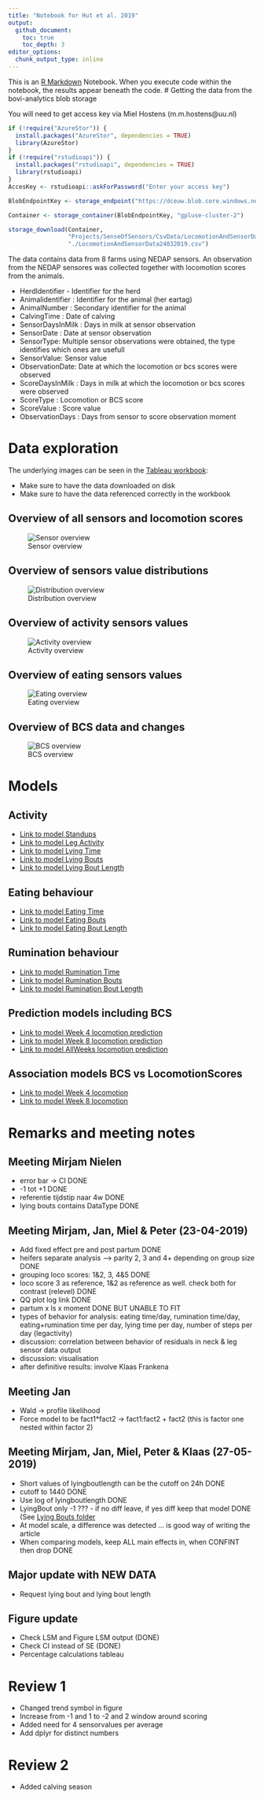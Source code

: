 ```yaml
---
title: "Notebook for Hut et al. 2019"
output: 
  github_document:
    toc: true
    toc_depth: 3
editor_options: 
  chunk_output_type: inline
---
```


This is an [R Markdown](http://rmarkdown.rstudio.com) Notebook. When you execute code within the notebook, the results appear beneath the code. 
# Getting the data from the bovi-analytics blob storage 

You will need to get access key via Miel Hostens (m.m.hostens@uu.nl)

```r
if (!require("AzureStor")) {
  install.packages("AzureStor", dependencies = TRUE)
  library(AzureStor)
}
if (!require("rstudioapi")) {
  install.packages("rstudioapi", dependencies = TRUE)
  library(rstudioapi)
}
AccesKey <- rstudioapi::askForPassword("Enter your access key")

BlobEndpointKey <- storage_endpoint("https://dceuw.blob.core.windows.net", key=AccesKey)

Container <- storage_container(BlobEndpointKey, "gpluse-cluster-2")

storage_download(Container, 
                 "Projects/SenseOfSensors/CsvData/LocomotionAndSensorData24032019/part-00000-5dc92cbe-d676-44ce-8c55-e2ccbb814c98-c000.csv", 
                 "./LocomotionAndSensorData24032019.csv")

```

The data contains data from 8 farms using NEDAP sensors. An observation from the NEDAP sensores was collected together with locomotion scores from the animals.

* HerdIdentifier - Identifier for the herd
* Animalidentifier : Identifier for the animal (her eartag)
* AnimalNumber : Secondary identifier for the animal
* CalvingTime : Date of calving
* SensorDaysInMilk : Days in milk at sensor observation
* SensorDate : Date at sensor observation
* SensorType: Multiple sensor observations were obtained, the type identifies which ones are usefull
* SensorValue: Sensor value
* ObservationDate: Date at which the locomotion or bcs scores were observed
* ScoreDaysInMilk : Days in milk at which the locomotion or bcs scores were observed
* ScoreType : Locomotion or BCS score
* ScoreValue : Score value
* ObservationDays : Days from sensor to score observation moment

# Data exploration

The underlying images can be seen in the [Tableau workbook](Visuals/SenseOfSensorsv2.twb):

* Make sure to have the data downloaded on disk
* Make sure to have the data referenced correctly in the workbook

## Overview of all sensors and locomotion scores

![Sensor overview](Figures/SensorObservationOverview.png)

## Overview of sensors value distributions

![Distribution overview](Figures/DistributionOverview.png)

## Overview of activity sensors values

![Activity overview](Figures/ActivitySensorOverview.png)

## Overview of eating sensors values

![Eating overview](Figures/RuminationSensorOverview.png)

## Overview of BCS data and changes

![BCS overview](Figures/BCS Dashboard.png)

# Models

## Activity

* [Link to model Standups](StandUps/StandUps.md)
* [Link to model Leg Activity](LegActivity/LegActivity.md)
* [Link to model Lying Time](LyingTime/LyingTime.md)
* [Link to model Lying Bouts](LyingBouts/LyingBouts.md)
* [Link to model Lying Bout Length](LyingBoutLength/LyingBoutLength.md)

## Eating behaviour

* [Link to model Eating Time](EatingTime/EatingTime.md)
* [Link to model Eating Bouts](EatingBouts/EatingBouts.md)
* [Link to model Eating Bout Length](EatingBoutLength/EatingBoutLength.md)

## Rumination behaviour

* [Link to model Rumination Time](RuminationTime/PredictionLocoWeek4.md)
* [Link to model Rumination Bouts](RuminationBouts/PredictionLocoWeek8.md)
* [Link to model Rumination Bout Length](RuminationBoutLength/PredictionLocoChange.md)

## Prediction models including BCS

* [Link to model Week 4 locomotion prediction](PredictionModels/RuminationTime.md)
* [Link to model Week 8 locomotion prediction](PredictionModels/RuminationBouts.md)
* [Link to model AllWeeks locomotion prediction](PredictionModels/RuminationBoutLength.md)

## Association models BCS vs LocomotionScores

* [Link to model Week 4 locomotion](AssociationModels/AssociationLocoWeek4.md)
* [Link to model Week 8 locomotion](AssociationModels/AssociationLocoWeek8.md)

# Remarks and meeting notes 

## Meeting Mirjam Nielen 

* error bar -> CI DONE
* -1 tot +1 DONE
* referentie tijdstip naar 4w DONE
* lying bouts contains DataType DONE

## Meeting Mirjam, Jan, Miel & Peter (23-04-2019)

* Add fixed effect pre and post partum DONE
* heifers separate analysis --> parity 2, 3 and 4+ depending on group size DONE
* grouping loco scores: 1&2, 3, 4&5 DONE
* loco score 3 as reference, 1&2 as reference as well. check both for contrast (relevel) DONE
* QQ plot log link DONE
* partum x ls x moment DONE BUT UNABLE TO FIT
* types of behavior for analysis: eating time/day, rumination time/day, eating+rumination time per day, lying time per day, number of steps per day (legactivity)
* discussion: correlation between behavior of residuals in neck & leg sensor data output
* discussion: visualisation
* after definitive results: involve Klaas Frankena

## Meeting Jan
* Wald -> profile likelihood
* Force model to be fact1*fact2 -> fact1:fact2 + fact2 (this is factor one nested within factor 2)

## Meeting Mirjam, Jan, Miel, Peter & Klaas (27-05-2019)
* Short values of lyingboutlength can be the cutoff on 24h DONE
* cutoff to 1440 DONE
* Use log of lyingboutlength DONE
* LyingBout only -1 ??? - if no diff leave, if yes diff keep that model DONE (See [Lying Bouts folder](LyingBouts/)
* At model scale, a difference was detected ... is good way of writing the article
* When comparing models, keep ALL main effects in, when CONFINT then drop DONE

## Major update with NEW DATA
* Request lying bout and lying bout length

## Figure update
* Check LSM and Figure LSM output (DONE)
* Check CI instead of SE (DONE)
* Percentage calculations tableau

# Review 1

* Changed trend symbol in figure
* Increase from -1 and 1 to -2 and 2 window around scoring
* Added need for 4 sensorvalues per average
* Add dplyr for distinct numbers

# Review 2

* Added calving season